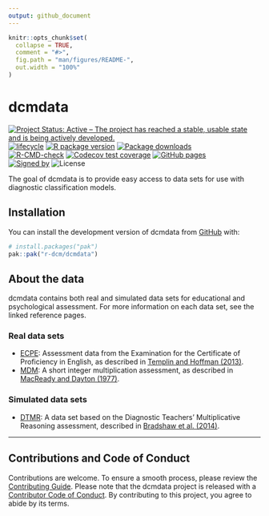 ```yaml
---
output: github_document
---
```


<!-- README.md is generated from README.Rmd. Please edit that file -->

```r
knitr::opts_chunk$set(
  collapse = TRUE,
  comment = "#>",
  fig.path = "man/figures/README-",
  out.width = "100%"
)
```

# dcmdata

<!-- badges: start -->
[![Project Status: Active – The project has reached a stable, usable state and is being actively developed.](https://www.repostatus.org/badges/latest/active.svg)](https://www.repostatus.org/#active)
[![lifecycle](https://img.shields.io/badge/lifecycle-stable-brightgreen.svg)](https://lifecycle.r-lib.org/articles/stages.html)
[![R package version](https://www.r-pkg.org/badges/version/dcmdata)](https://cran.r-project.org/package=measr)
[![Package downloads](https://cranlogs.r-pkg.org/badges/grand-total/dcmdata)](https://cran.r-project.org/package=measr)</br>
[![R-CMD-check](https://github.com/r-dcm/dcmdata/actions/workflows/R-CMD-check.yaml/badge.svg)](https://github.com/r-dcm/dcmdata/actions/workflows/R-CMD-check.yaml)
[![Codecov test coverage](https://codecov.io/gh/r-dcm/dcmdata/branch/main/graph/badge.svg)](https://app.codecov.io/gh/r-dcm/dcmdata?branch=main)
[![GitHub pages](https://github.com/r-dcm/dcmdata/actions/workflows/pkgdown.yaml/badge.svg)](https://github.com/r-dcm/dcmdata/actions/workflows/pkgdown.yaml)</br>
[![Signed by](https://img.shields.io/badge/Keybase-Verified-brightgreen.svg)](https://keybase.io/wjakethompson)
![License](https://img.shields.io/badge/License-MIT-blue.svg)
<!-- badges: end -->

The goal of dcmdata is to provide easy access to data sets for use with diagnostic classification models.


## Installation

You can install the development version of dcmdata from [GitHub](https://github.com/) with:

``` r
# install.packages("pak")
pak::pak("r-dcm/dcmdata")
```

## About the data

dcmdata contains both real and simulated data sets for educational and psychological assessment.
For more information on each data set, see the linked reference pages.

### Real data sets

* [ECPE](reference/ecpe.html): Assessment data from the Examination for the Certificate of Proficiency in English, as described in [Templin and Hoffman (2013)](https://doi.org/10.1111/emip.12010).
* [MDM](reference/mdm.html): A short integer multiplication assessment, as described in [MacReady and Dayton (1977)](https://doi.org/10.2307/1164802).

### Simulated data sets

* [DTMR](reference/dtmr.html): A data set based on the Diagnostic Teachers' Multiplicative Reasoning assessment, described in [Bradshaw et al. (2014)](https://doi.org/10.1111/emip.12020).

---

## Contributions and Code of Conduct

Contributions are welcome.
To ensure a smooth process, please review the [Contributing Guide](https://dcmdata.r-dcm.org/CONTRIBUTING.html).
Please note that the dcmdata project is released with a [Contributor Code of Conduct](https://dcmdata.r-dcm.org/CODE_OF_CONDUCT.html).
By contributing to this project, you agree to abide by its terms.
